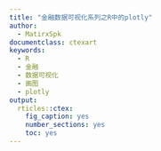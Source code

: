```yaml
---
title: "金融数据可视化系列之R中的plotly"
author:
  - MatirxSpk
documentclass: ctexart
keywords:
  - R 
  - 金融
  - 数据可视化
  - 画图
  - plotly
output:
  rticles::ctex:
    fig_caption: yes
    number_sections: yes
    toc: yes
---
```


